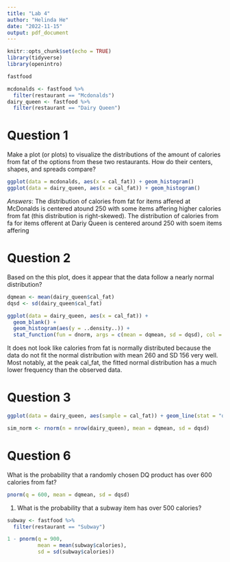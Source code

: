 ```yaml
---
title: "Lab 4"
author: "Helinda He"
date: "2022-11-15"
output: pdf_document
---
```


```r
knitr::opts_chunk$set(echo = TRUE)
library(tidyverse)
library(openintro)
```

```r
fastfood
```

```r
mcdonalds <- fastfood %>%
  filter(restaurant == "Mcdonalds")
dairy_queen <- fastfood %>%
  filter(restaurant == "Dairy Queen")
```


# Question 1
Make a plot (or plots) to visualize the distributions of the amount of calories from fat of the options from these two restaurants. How do their centers, shapes, and spreads compare?

```r
ggplot(data = mcdonalds, aes(x = cal_fat)) + geom_histogram()
ggplot(data = dairy_queen, aes(x = cal_fat)) + geom_histogram()
```

*Answers*: The distribution of calories from fat for items affered at McDonalds is centered atound 250 with some items affering higher calories from fat (this distribution is right-skewed). The distribution of calories from fa for items offerent at Dariy Queen is centered around 250 with soem items affering 

# Question 2
Based on the this plot, does it appear that the data follow a nearly normal distribution?

```r
dqmean <- mean(dairy_queen$cal_fat)
dqsd <- sd(dairy_queen$cal_fat)
```


```r
ggplot(data = dairy_queen, aes(x = cal_fat)) +
  geom_blank() +
  geom_histogram(aes(y = ..density..)) +
  stat_function(fun = dnorm, args = c(mean = dqmean, sd = dqsd), col = "tomato")
```

It does not look like calories from fat is normally distributed because the data do not fit the normal distribution with mean 260 and SD 156 very well. Most notably, at the peak cal_fat, the fitted normal distribution has a much lower frequency than the observed data. 

# Question 3

```r
ggplot(data = dairy_queen, aes(sample = cal_fat)) + geom_line(stat = "qq")
```

```r
sim_norm <- rnorm(n = nrow(dairy_queen), mean = dqmean, sd = dqsd)
```

# Question 6

What is the probability that a randomly chosen DQ product has over 600 calories from fat? 

```r
pnorm(q = 600, mean = dqmean, sd = dqsd)
```

1. What is the probability that a subway item has over 500 calories?
```r
subway <- fastfood %>%
  filter(restaurant == "Subway")

1 - pnorm(q = 900, 
          mean = mean(subway$calories), 
          sd = sd(subway$calories))
```

